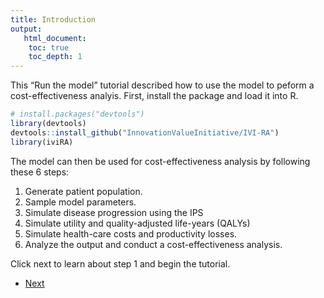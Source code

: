 ```yaml
---
title: Introduction
output: 
   html_document:
    toc: true
    toc_depth: 1
--- 
```


This "Run the model" tutorial described how to use the model to peform a cost-effectiveness analyis. First, install the package and load it into R.

```r
# install.packages("devtools")
library(devtools)
devtools::install_github("InnovationValueInitiative/IVI-RA")
library(iviRA)
```
The model can then be used for cost-effectiveness analysis by following these 6 steps:

1. Generate patient population.
2. Sample model parameters.
3. Simulate disease progression using the IPS
4. Simulate utility and quality-adjusted life-years (QALYs)
5. Simulate health-care costs and productivity losses.
6. Analyze the output and conduct a cost-effectiveness analysis. 

Click next to learn about step 1 and begin the tutorial.  

<div>
<ul class="pager">
  <li class="next"><a href="02-population.html">Next</a></li>
</ul>
</div>